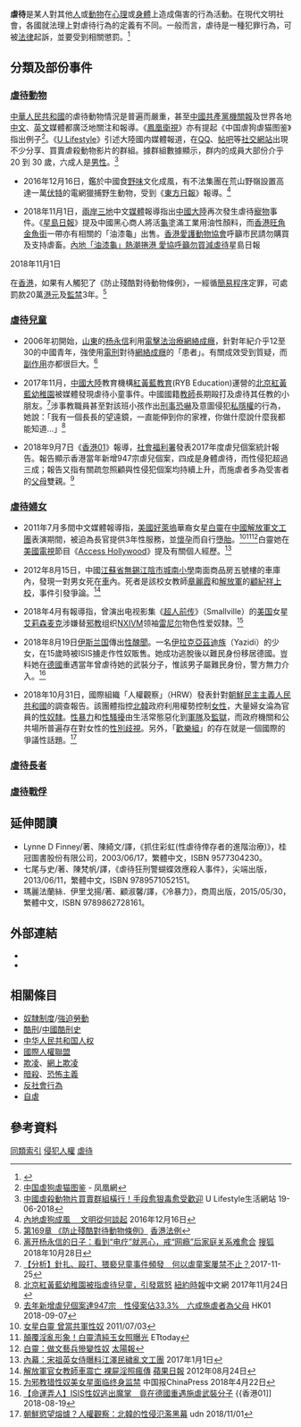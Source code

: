 {{Distinguish|性虐恋}}
{{親密關係}}

'''虐待'''是某人對其他[[人|人]]或[[動物|動物]]在[[心理|心理]]或[[身體|身體]]上造成傷害的行為活動。在現代文明社會，各國就法理上對虐待行為的定義有不同。一般而言，虐待是一種犯罪行為，可被[[法律|法律]]起訴，並要受到相關懲罰。<ref>{{cite dictionary|url=http://www.merriam-webster.com/dictionary/abuse|title=Abuse – Defined at Merriam-Webster Dictionary|publisher=Merriam-Webster, Incorporated|year=2013|origyear=Word first used in 15th century|quote=abuse [may be defined as the following]...to treat (a person or animal) in a harsh or harmful way...[or] to use or treat (something) in a way that causes damage [or] to use (something) wrongly|accessdate=28 December 2013|archive-date=2021-04-18|archive-url=https://web.archive.org/web/20210418220631/https://www.merriam-webster.com/dictionary/abuse|dead-url=no}}</ref>

== 分類及部份事件 ==
=== [[虐待動物|虐待動物]] ===
{{see|玉林荔枝狗肉節|打生樁}}
[[中華人民共和國|中華人民共和國]]的虐待動物情況是普遍而嚴重，甚至[[中國共產黨|中國共產黨]][[機關報|機關報]]及世界各地[[中文|中文]]、[[英文|英文]]媒體都廣泛地關注和報導。《[[鳳凰衛視|鳳凰衛視]]》亦有提起《中国虐狗虐猫图鉴》指出例子<ref>[http://wemedia.ifeng.com/64097670/wemedia.shtml 中国虐狗虐猫图鉴] - 凤凰網</ref>。《[[U_Lifestyle|U Lifestyle]]》引述大陸國内媒體報道，在[[QQ|QQ]]、[[帖吧|帖吧]]等[[社交網站|社交網站]]出現不少分享、買賣虐殺動物影片的群組。據群組數據顯示，群内的成員大部份介乎 20 到 30 歲，六成人是[[男性|男性]]。<ref>[https://ezone.ulifestyle.com.hk/article/2097313/%E4%B8%AD%E5%9C%8B%E8%99%90%E6%AE%BA%E5%8B%95%E7%89%A9%E7%89%87%E8%B2%B7%E8%B3%A3%E7%BE%A4%E7%B5%84%E6%A9%AB%E8%A1%8C%EF%BC%81%E6%89%8B%E6%AE%B5%E6%84%88%E7%8B%A0%E6%AF%92%E6%84%88%E5%8F%97%E6%AD%A1%E8%BF%8E 中國虐殺動物片買賣群組橫行！手段愈狠毒愈受歡迎] U Lifestyle生活網站 19-06-2018</ref>

*2016年12月16日，鑑於中國食[[野味|野味]]文化成風，有不法集團在荒山野嶺設置高達一萬[[伏特|伏特]]的電網獵捕野生動物，受到《[[東方日報|東方日報]]》報導。<ref>[https://hk.on.cc/cn/bkn/cnt/commentary/20161216/bkncn-20161216000438973-1216_05411_001.html 內地虐狗成風 　文明從何談起] {{Wayback|url=https://hk.on.cc/cn/bkn/cnt/commentary/20161216/bkncn-20161216000438973-1216_05411_001.html |date=20200713053527 }} 2016年12月16日</ref>

*2018年11月1日，[[兩岸三地|兩岸三地]]中文[[媒體|媒體]]報導指出[[中國大陸|中國大陸]]再次發生虐待[[寵物|寵物]]事件。《[[星島日報|星島日報]]》提及中國黑心商人將活[[龜|龜]]塗滿工業用油性顏料，而[[香港|香港]][[旺角|旺角]][[金魚街|金魚街]]一帶亦有相關的「油漆龜」出售。[[香港愛護動物協會|香港愛護動物協會]]呼籲市民請勿購買及支持虐畜。<ref>[https://hk.news.yahoo.com/%E5%85%A7%E5%9C%B0-%E6%B2%B9%E6%BC%86%E9%BE%9C-%E7%86%B1%E6%BD%AE%E6%8D%B2%E6%B8%AF-%E6%84%9B%E5%8D%94%E5%91%BC%E7%B1%B2%E5%8B%BF%E8%B2%B7%E6%B8%9B%E8%99%90%E5%BE%85-042300569.html 內地「油漆龜」熱潮捲港 愛協呼籲勿買減虐待]星島日報	
2018年11月1日</ref>在[[香港|香港]]，如果有人觸犯了《防止殘酷對待動物條例》，一經循[[簡易程序|簡易程序]]定罪，可處罰款20萬[[港元|港元]]及[[監禁|監禁]]3年。<ref>[https://www.elegislation.gov.hk/hk/cap169 第169章 《防止殘酷對待動物條例》] {{Wayback|url=https://www.elegislation.gov.hk/hk/cap169 |date=20200713052340 }} [[香港法例|香港法例]]</ref>

=== [[虐待兒童|虐待兒童]] ===
{{see|南京虐童案}}

* 2006年初開始，[[山東|山東]]的[[杨永信|杨永信]]利用[[電擊法治療網絡成癮|電擊法治療網絡成癮]]，針對年紀介乎12至30的中國青年，強使用[[電刑|電刑]]對待[[網絡成癮|網絡成癮]]的「患者」。有關成效受到質疑，而[[副作用|副作用]]亦都很巨大。<ref>[http://www.sohu.com/a/271841628_658673 离开杨永信的日子：看到“电疗”就恶心，戒“网瘾”后家庭关系难愈合] {{Wayback|url=http://www.sohu.com/a/271841628_658673 |date=20181101180725 }} [[搜狐|搜狐]] 2018年10月28日</ref>

* 2017年11月，[[中國大陸|中國大陸]]教育機構[[紅黃藍教育|紅黃藍教育]](RYB Education)運營的[[北京|北京]][[紅黃藍幼稚園|紅黃藍幼稚園]]被媒體發現虐待小童事件。中國國籍[[教師|教師]]長期毆打及虐待其任教的小朋友。<ref>[https://www.hk01.com/%E4%B8%AD%E5%9C%8B/136389/%E5%88%86%E6%9E%90-%E9%87%9D%E6%89%8E-%E6%AF%86%E6%89%93-%E7%8C%A5%E8%A4%BB%E5%85%92%E7%AB%A5%E4%BA%8B%E4%BB%B6%E9%A0%BB%E7%99%BC-%E4%BD%95%E4%BB%A5%E8%99%90%E7%AB%A5%E6%A1%88%E5%B1%A2%E7%A6%81%E4%B8%8D%E6%AD%A2 【分析】針扎、毆打、猥褻兒童事件頻發　何以虐童案屢禁不止？]2017-11-25</ref>涉事教職員甚至對該班小孩作出[[刑事|刑事]][[恐嚇|恐嚇]]及意圖侵犯[[私隱權|私隱權]]的行為，她說：「我有一個長長的望遠鏡，一直能伸到你的家裡，你做什麼說什麼我都能知道...」<ref>[https://cn.nytimes.com/china/20171124/beijing-kindergarten-abuse/zh-hant/ 北京紅黃藍幼稚園被指虐待兒童，引發眾怒] {{Wayback|url=https://cn.nytimes.com/china/20171124/beijing-kindergarten-abuse/zh-hant/ |date=20210513130309 }} [[紐約時報|紐約時報]]中文網 2017年11月24日</ref>

* 2018年9月7日《[[香港01|香港01]]》報導，[[社會福利署|社會福利署]]發表2017年度虐兒個案統計報告。報告顯示香港當年新增947宗虐兒個案，四成是身體虐待，而性侵犯超過三成；報告又指有關疏忽照顧與性侵犯個案均持續上升，而施虐者多為受害者的[[父|父]][[母|母]]雙親。<ref>[https://www.hk01.com/%E7%A4%BE%E6%9C%83%E6%96%B0%E8%81%9E/232837/%E5%8E%BB%E5%B9%B4%E6%96%B0%E5%A2%9E%E8%99%90%E5%85%92%E5%80%8B%E6%A1%88%E9%81%94947%E5%AE%97-%E6%80%A7%E4%BE%B5%E6%A1%88%E4%BD%9433-3-%E5%85%AD%E6%88%90%E6%96%BD%E8%99%90%E8%80%85%E7%82%BA%E7%88%B6%E6%AF%8D 去年新增虐兒個案達947宗　性侵案佔33.3%　六成施虐者為父母] HK01 2018-09-07</ref>

=== [[性虐待|虐待婦女]] ===
{{see|河南洛陽性奴案}}

* 2011年7月多間中文媒體報導指，[[美國|美國]][[好萊塢|好萊塢]]華裔女星[[白靈|白靈]]在[[中國人民解放軍文化藝術中心文藝部|中國解放軍文工團]]表演期間，被迫為長官提供3年性服務，並[[懷孕|懷孕]]而自行[[墮胎|墮胎]]。<ref>[https://tw.appledaily.com/international/daily/20110703/33501200/ 女星白靈 曾當共軍性奴] 2011/07/03</ref><ref>[https://star.ettoday.net/news/134913 顛覆淫亂形象！白靈清純玉女照曝光] ETtoday</ref><ref>[http://the-sun.on.cc/cnt/china_world/20110703/00429_001.html 白靈：做文藝兵慘變性奴] [[太陽報|太陽報]]</ref>白靈她在[[美國|美國]][[電視|電視]]節目《[[Access_Hollywood|Access Hollywood]]》提及有關個人經歷。<ref>[https://www.epochtimes.com.tw/n195166/%E5%85%A7%E5%B9%95-%E5%AE%8B%E7%A5%96%E8%8B%B1%E5%A5%B3%E4%BE%8D%E6%9B%9D%E6%96%99-%E6%B1%9F%E6%BE%A4%E6%B0%91%E7%A9%A2%E4%BA%82%E6%96%87%E5%B7%A5%E5%9C%98.html 內幕：宋祖英女侍曝料江澤民穢亂文工團] {{Wayback|url=https://www.epochtimes.com.tw/n195166/%E5%85%A7%E5%B9%95-%E5%AE%8B%E7%A5%96%E8%8B%B1%E5%A5%B3%E4%BE%8D%E6%9B%9D%E6%96%99-%E6%B1%9F%E6%BE%A4%E6%B0%91%E7%A9%A2%E4%BA%82%E6%96%87%E5%B7%A5%E5%9C%98.html |date=20200713061118 }} 2017年1月1日</ref>

* 2012年8月15日，中國[[江蘇省|江蘇省]][[無錫|無錫]][[江陰市|江陰市]][[城南小學|城南小學]]南面商品房五號樓的車庫內，發現一對男女死在[[車|車]]內。死者是該校女教師[[章麗霞|章麗霞]]和[[解放軍|解放軍]]的[[顧紀祥|顧紀祥]][[上校|上校]]，事件引發爭論。<ref>[https://hk.news.appledaily.com/international/daily/article/20120824/16631183 解放軍官女教師車震亡 裸屍淫照瘋傳] [[蘋果日報|蘋果日報]] 2012年08月24日</ref>

* 2018年4月有報導指，曾演出电视影集《[[超人前传|超人前传]]》（Smallville）的[[美国|美国]]女星[[艾莉森麦克|艾莉森麦克]]涉嫌替[[邪教|邪教]]组织[[NXIVM|NXIVM]]领袖[[雷尼尔|雷尼尔]]物色性爱奴隸。<ref>[http://www.chinapress.com.my/20180422/%E7%82%BA%E9%82%AA%E6%95%99%E7%8D%B5%E6%80%A7%E5%A5%B4-%E7%BE%8E%E5%A5%B3%E6%98%9F%E9%9D%A2%E8%87%A8%E7%B5%82%E8%BA%AB%E7%9B%A3%E7%A6%81/?variant=zh-hant 为邪教猎性奴美女星面临终身监禁] 中国报ChinaPress 2018年4月22日</ref>

* 2018年8月19日[[伊斯兰国|伊斯兰国]]傳出[[性醜聞|性醜聞]]。一名[[伊拉克|伊拉克]][[亞茲迪族|亞茲迪族]]（Yazidi）的少女，在15歲時被ISIS擄走作性奴販售。她成功逃脫後以難民身份移居德國。豈料她在[[德國|德國]]重遇當年曾虐待她的武裝分子，惟該男子屬難民身份，警方無力介入。<ref>[https://www.hk01.com/%E7%86%B1%E7%88%86%E8%A9%B1%E9%A1%8C/224598/%E5%91%BD%E9%81%8B%E5%BC%84%E4%BA%BA-isis%E6%80%A7%E5%A5%B4%E9%80%83%E5%87%BA%E9%AD%94%E6%8E%8C-%E7%AB%9F%E5%9C%A8%E5%BE%B7%E5%9C%8B%E9%87%8D%E9%81%87%E6%96%BD%E8%99%90%E6%AD%A6%E8%A3%9D%E5%88%86%E5%AD%90 【命運弄人】ISIS性奴逃出魔掌　竟在德國重遇施虐武裝分子] {{香港01]] 2018-08-19</ref>

* 2018年10月31日，國際組織「人權觀察」（HRW）發表針對[[朝鮮民主主義人民共和國|朝鮮民主主義人民共和國]]的調查報告。該團體指控[[北韓|北韓]]政府利用權勢控制[[女性|女性]]，大量婦女淪為官員的[[性奴隸|性奴隸]]。[[性暴力|性暴力]]和[[性騷擾|性騷擾]]由生活常態惡化到[[軍隊|軍隊]]及[[監獄|監獄]]，而政府機關和公共場所普遍存在對女性的[[性別歧視|性別歧視]]。另外，「[[歡樂組|歡樂組]]」的存在就是一個國際的爭議性話題。<ref>[https://global.udn.com/global_vision/story/8662/3455427 朝鮮慾望熔爐？人權觀察：北韓的性侵氾濫黑幕] {{Wayback|url=https://global.udn.com/global_vision/story/8662/3455427 |date=20210118014402 }} udn 2018/11/01</ref>

=== [[虐待長者|虐待長者]] ===
{{see also|虐待老人}}

=== [[战俘|虐待戰俘]] ===
{{see|美軍虐待伊拉克戰俘事件|蘇聯戰爭罪行}}

== 延伸閱讀 ==
*Lynne D Finney/著、陳綺文/譯，《抓住彩虹(性虐待倖存者的進階治療)》，桂冠圖書股份有限公司，2003/06/17，繁體中文，ISBN 9577304230。
*七尾与史/著、陳梵帆/譯，《虐待狂刑警蝴蝶效應殺人事件》，尖端出版，2013/06/11，繁體中文，ISBN 9789571052151。
*瑪麗法蘭絲．伊里戈揚/著、顧淑馨/譯，《冷暴力》，商周出版，2015/05/30，繁體中文，ISBN 9789862728161。

== 外部連結 ==
{{wiktionary|abuse|abuser}}
{{Commons category|Abuse}}
* {{DMOZ|Society/Crime/Abuse/}}
* {{Cite web |url=http://www.surreycc.gov.uk/sccwebsite/sccwspages.nsf/LookupWebPagesByTITLE_RTF/The+different+types+of+abuse?opendocument |title=The different types of abuse |access-date=2016-08-19 |archive-url=https://web.archive.org/web/20100904140713/http://www.surreycc.gov.uk/sccwebsite/sccwspages.nsf/LookupWebPagesByTITLE_RTF/The+different+types+of+abuse?opendocument |archive-date=2010-09-04 |dead-url=yes }}

==相關條目==
* [[奴隸制度|奴隸制度]]/[[強迫勞動|強迫勞動]]
* [[酷刑|酷刑]]/[[中國酷刑史|中國酷刑史]]
* [[中华人民共和国人权|中华人民共和国人权]]
* [[國際人權聯盟|國際人權聯盟]]
* [[欺凌|欺凌]]、[[網上欺凌|網上欺凌]]
* [[暗殺|暗殺]]、[[恐怖主義|恐怖主義]]
* [[反社會行為|反社會行為]]
* [[自虐|自虐]]

==參考資料==
{{reflist|2}}

{{虐待}}
{{Authority control}}
[[Category:同類索引|]]
[[Category:侵犯人權|]]
[[Category:虐待|]]